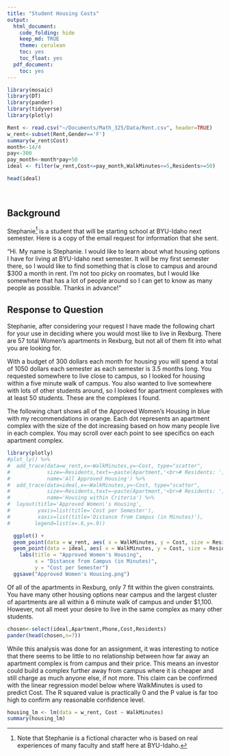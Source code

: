 ```yaml
---
title: "Student Housing Costs"
output:
  html_document:
    code_folding: hide
    keep_md: TRUE
    theme: cerulean
    toc: yes
    toc_float: yes
  pdf_document:
    toc: yes
---
```


```r
library(mosaic)
library(DT)
library(pander)
library(tidyverse)
library(plotly)

Rent <- read.csv("~/Documents/Math_325/Data/Rent.csv", header=TRUE)
w_rent<-subset(Rent,Gender=='F')
summary(w_rent$Cost)
month<-14/4
pay<-300
pay_month<-month*pay+50
ideal <- filter(w_rent,Cost<=pay_month,WalkMinutes<=5,Residents>=50)

head(ideal)

```

<br />

## Background

Stephanie[^1] is a student that will be starting school at BYU-Idaho next semester. Here is a copy of the email request for information that she sent.

"Hi. My name is Stephanie. I would like to learn about what housing options I have for living at BYU-Idaho next semester. It will be my first semester there, so I would like to find something that is close to campus and around $300 a month in rent. I'm not too picky on roomates, but I would like somewhere that has a lot of people around so I can get to know as many people as possible. Thanks in advance!"


<!-- Hint, you should probably subset the Rent dataset to only show the "Approved Women's Housing" since Stephanie won't be interested in Male Housing options. Also, you can edit this background however you wish when completing your analysis. Notice how this text in green doesn't show up in the HTML output because we used the HTML comment tags around this text. --> 

## Response to Question
Stephanie, after considering your request I have made the following chart for your use in deciding where you would most like to live in Rexburg. There are 57 total Women's apartments in Rexburg, but not all of them fit into what you are looking for.

With a budget of 300 dollars each month for housing you will spend a total of 1050 dollars each semester as each semester is 3.5 months long. You requested somewhere to live close to campus, so I looked for housing within a five minute walk of campus. You also wanted to live somewhere with lots of other students around, so I looked for apartment complexes with at least 50 students. These are the complexes I found.

The following chart shows all of the Approved Women's Housing in blue with my recommendations in orange. Each dot represents an apartment complex with the size of the dot increasing based on how many people live in each complex. You may scroll over each point to see specifics on each apartment complex.

```r
library(plotly)
#plot_ly() %>%
#  add_trace(data=w_rent,x=~WalkMinutes,y=~Cost, type="scatter",
#            size=~Residents,text=~paste(Apartment,'<br># Residents: ',Residents),
#            name='All Approved Housing') %>%
#  add_trace(data=ideal,x=~WalkMinutes,y=~Cost, type="scatter",
#            size=~Residents,text=~paste(Apartment,'<br># Residents: ',Residents),
#            name='Housing within Criteria') %>%
#  layout(title='Approved Women\'s Housing',
#         yaxis=list(title='Cost per Semester'),
#         xaxis=list(title='Distance from Campus (in Minutes)'),
#        legend=list(x=.6,y=.9))

  ggplot() +
  geom_point(data = w_rent, aes( x = WalkMinutes, y = Cost, size = Residents), color = "blue") +
  geom_point(data = ideal, aes( x = WalkMinutes, y = Cost, size = Residents), color = "orange") +
    labs(title = "Approved Women's Housing", 
         x = "Distance from Campus (in Minutes)", 
         y = "Cost per Semester")
  ggsave("Approved Women's Housing.png")
```




Of all of the apartments in Rexburg, only 7 fit within the given constraints. You have many other housing options near campus and the largest cluster of apartments are all within a 6 minute walk of campus and under $1,100. However, not all meet your desire to live in the same complex as many other students.
```r
chosen<-select(ideal,Apartment,Phone,Cost,Residents)
pander(head(chosen,n=7))
```

While this analysis was done for an assignment, it was interesting to notice that there seems to be little to no relationship between how far away an apartment complex is from campus and their price. This means an investor could build a complex further away from campus where it is cheaper and still charge as much anyone else, if not more. This claim can be confirmed with the linear regression model below where WalkMinutes is used to predict Cost. The R squared value is practically 0 and the P value is far too high to confirm any reasonable confidence level.

```r
housing_lm <- lm(data = w_rent, Cost ~ WalkMinutes)
summary(housing_lm)
```






[^1]: Note that Stephanie is a fictional character who is based on real experiences of many faculty and staff here at BYU-Idaho.
